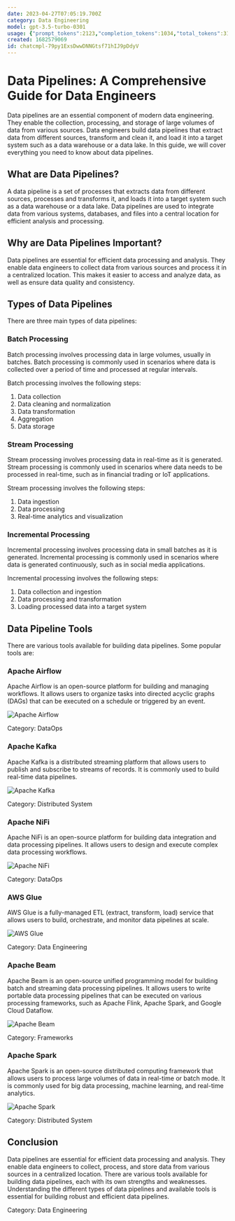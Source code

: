 ```yaml
---
date: 2023-04-27T07:05:19.700Z
category: Data Engineering
model: gpt-3.5-turbo-0301
usage: {"prompt_tokens":2123,"completion_tokens":1034,"total_tokens":3157}
created: 1682579069
id: chatcmpl-79py1ExsDwwDNNGtsf71hIJ9pDdyV
---
```


# Data Pipelines: A Comprehensive Guide for Data Engineers

Data pipelines are an essential component of modern data engineering. They enable the collection, processing, and storage of large volumes of data from various sources. Data engineers build data pipelines that extract data from different sources, transform and clean it, and load it into a target system such as a data warehouse or a data lake. In this guide, we will cover everything you need to know about data pipelines.

## What are Data Pipelines?

A data pipeline is a set of processes that extracts data from different sources, processes and transforms it, and loads it into a target system such as a data warehouse or a data lake. Data pipelines are used to integrate data from various systems, databases, and files into a central location for efficient analysis and processing.

## Why are Data Pipelines Important?

Data pipelines are essential for efficient data processing and analysis. They enable data engineers to collect data from various sources and process it in a centralized location. This makes it easier to access and analyze data, as well as ensure data quality and consistency.

## Types of Data Pipelines

There are three main types of data pipelines:

### Batch Processing

Batch processing involves processing data in large volumes, usually in batches. Batch processing is commonly used in scenarios where data is collected over a period of time and processed at regular intervals.

Batch processing involves the following steps:

1. Data collection
2. Data cleaning and normalization
3. Data transformation
4. Aggregation
5. Data storage

### Stream Processing

Stream processing involves processing data in real-time as it is generated. Stream processing is commonly used in scenarios where data needs to be processed in real-time, such as in financial trading or IoT applications.

Stream processing involves the following steps:

1. Data ingestion
2. Data processing
3. Real-time analytics and visualization

### Incremental Processing

Incremental processing involves processing data in small batches as it is generated. Incremental processing is commonly used in scenarios where data is generated continuously, such as in social media applications.

Incremental processing involves the following steps:

1. Data collection and ingestion
2. Data processing and transformation 
3. Loading processed data into a target system

## Data Pipeline Tools

There are various tools available for building data pipelines. Some popular tools are:

### Apache Airflow

Apache Airflow is an open-source platform for building and managing workflows. It allows users to organize tasks into directed acyclic graphs (DAGs) that can be executed on a schedule or triggered by an event.

![Apache Airflow](https://airflow.apache.org/docs/apache-airflow/stable/_images/airflow.png)

Category: DataOps

### Apache Kafka

Apache Kafka is a distributed streaming platform that allows users to publish and subscribe to streams of records. It is commonly used to build real-time data pipelines.

![Apache Kafka](https://d1.awsstatic.com/eventrecap/kafka-summit-2019/KafkaSummit_SFO_2019_Blog_Part_02-min.1bf6217010f7c2fceda8815277aa3e540a6843b9.png)

Category: Distributed System

### Apache NiFi

Apache NiFi is an open-source platform for building data integration and data processing pipelines. It allows users to design and execute complex data processing workflows.

![Apache NiFi](https://miro.medium.com/max/967/0*IcJa4p4Pg4TMhraF.png)

Category: DataOps

### AWS Glue

AWS Glue is a fully-managed ETL (extract, transform, load) service that allows users to build, orchestrate, and monitor data pipelines at scale.

![AWS Glue](https://d1.awsstatic.com/product-marketing/glue/glue-diagram.df322c21224763aad50f2b2e9817f6723aca6d3b.png)

Category: Data Engineering

### Apache Beam

Apache Beam is an open-source unified programming model for building batch and streaming data processing pipelines. It allows users to write portable data processing pipelines that can be executed on various processing frameworks, such as Apache Flink, Apache Spark, and Google Cloud Dataflow.

![Apache Beam](https://beam.apache.org/images/logo_inverted.svg)

Category: Frameworks

### Apache Spark

Apache Spark is an open-source distributed computing framework that allows users to process large volumes of data in real-time or batch mode. It is commonly used for big data processing, machine learning, and real-time analytics.

![Apache Spark](https://www.cloudera.com/content/dam/www/marketing/solutions/data-engineering/data-engineering-hero-spark.png)

Category: Distributed System

## Conclusion

Data pipelines are essential for efficient data processing and analysis. They enable data engineers to collect, process, and store data from various sources in a centralized location. There are various tools available for building data pipelines, each with its own strengths and weaknesses. Understanding the different types of data pipelines and available tools is essential for building robust and efficient data pipelines.

Category: Data Engineering